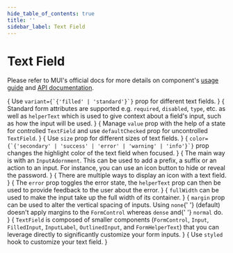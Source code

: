 ```yaml
---
hide_table_of_contents: true
title: ''
sidebar_label: Text Field
---
```




<h1 className='!m-0'>Text Field</h1>

<div className='template-bg-color' />

Please refer to MUI's official docs for more details on component's [usage guide](https://mui.com/material-ui/react-text-field/) and [API documentation](https://mui.com/material-ui/react-text-field/#api).

<Grid container spacing={6}>
  <Grid item xs={12} >
    <CardSnippet
      title='Variants'
      code={SourceCodeTextFieldVariant}
    >
      {
        <Typography className='mbe-4'>
          Use <code>variant={`{'filled' | 'standard'}`}</code> prop for different text fields.
        </Typography>
      }
      <TextFieldVariant />
    </CardSnippet>
  </Grid>
  <Grid item xs={12}>
    <CardSnippet
      title='Form Props'
      code={SourceCodeTextFieldFormProps}
    >
      {
        <Typography className='mbe-4'>
          Standard form attributes are supported e.g. <code>required</code>, <code>disabled</code>, <code>type</code>, etc. as well as <code>helperText</code> which is used to give context about a field's input, such as how the input will be used.
        </Typography>
      }
      <TextFieldFormProps />
    </CardSnippet>
  </Grid>
  <Grid item xs={12} md={6}>
    <CardSnippet
      title='Controlled and Uncontrolled'
      code={SourceCodeTextFieldControlledUncontrolled}
    >
      {
        <Typography className='mbe-4'>
          Manage <code>value</code> prop with the help of a state for controlled <code>TextField</code> and use <code>defaultChecked</code> prop for uncontrolled <code>TextField</code>.
        </Typography>
      }
      <TextFieldControlledUncontrolled />
    </CardSnippet>
  </Grid>
  <Grid item xs={12} md={6}>
    <CardSnippet
      title='Sizes'
      code={SourceCodeTextFieldSizes}
    >
      {
        <Typography className='mbe-4'>
          Use <code>size</code> prop for different sizes of text fields.
        </Typography>
      }
      <TextFieldSizes />
    </CardSnippet>
  </Grid>
  <Grid item xs={12} md={6}>
    <CardSnippet
      title='Color'
      code={SourceCodeTextFieldColor}
    >
      {
        <Typography className='mbe-4'>
          <code>color={`{'secondary' | 'success' | 'error' | 'warning' | 'info'}`}</code> prop changes the highlight color of the text field when focused.
        </Typography>
      }
      <TextFieldColor />
    </CardSnippet>
  </Grid>
  <Grid item xs={12} md={6}>
    <CardSnippet
      title='Input Adornment'
      code={SourceCodeTextFieldInputAdornment}
    >
      {
        <Typography className='mbe-4'>
          The main way is with an <code>InputAdornment</code>. This can be used to add a prefix, a suffix or an action to an input. For instance, you can use an icon button to hide or reveal the password.
        </Typography>
      }
      <TextFieldInputAdornment />
    </CardSnippet>
  </Grid>
  <Grid item xs={12} md={6}>
    <CardSnippet
      title='Icons'
      code={SourceCodeTextFieldIcons}
    >
      {
        <Typography className='mbe-4'>
          There are multiple ways to display an icon with a text field.
        </Typography>
      }
      <TextFieldIcons />
    </CardSnippet>
  </Grid>
   <Grid item xs={12} md={6}>
    <CardSnippet
      title='Validation'
      code={SourceCodeTextFieldValidation}
    >
      {
        <Typography className='mbe-4'>
          The <code>error</code> prop toggles the error state, the <code>helperText</code> prop can then be used to provide feedback to the user about the error.
        </Typography>
      }
      <TextFieldValidation />
    </CardSnippet>
  </Grid>
  <Grid item xs={12}>
    <CardSnippet
      title='Layout'
      code={SourceCodeTextFieldLayout}
    >
      {
        <Typography className='mbe-4'>
          <code>fullWidth</code> can be used to make the input take up the full width of its container.
        </Typography>
      }
      {
        <Typography className='mbe-4'>
          <code>margin</code> prop can be used to alter the vertical spacing of inputs. Using <code>none</code>{' '}
          (default) doesn't apply margins to the <code>FormControl</code> whereas <code>dense</code> and{' '}
          <code>normal</code> do.
        </Typography>
      }
      <TextFieldLayout />
    </CardSnippet>
  </Grid>
  <Grid item xs={12}>
    <CardSnippet
      title='Components'
      code={SourceCodeTextFieldComponents}
    >
      {
        <Typography className='mbe-4'>
          <code>TextField</code> is composed of smaller components (<code>FormControl</code>, <code>Input</code>, <code>FilledInput</code>, <code>InputLabel</code>, <code>OutlinedInput</code>, and <code>FormHelperText</code>) that you can leverage directly to significantly customize your form inputs.
        </Typography>
      }
      <TextFieldComponents />
    </CardSnippet>
  </Grid>
  <Grid item xs={12} md={6}>
    <CardSnippet
      title='Inputs'
      code={SourceCodeTextFieldInputs}
    >
      <TextFieldInputs />
    </CardSnippet>
  </Grid>
  <Grid item xs={12} md={6}>
    <CardSnippet
      title='Customized'
      code={SourceCodeTextFieldCustomized}
    >
      {
        <Typography className='mbe-4'>
          Use <code>styled</code> hook to customize your text field.
        </Typography>
      }
      <TextFieldCustomized />
    </CardSnippet>
  </Grid>
</Grid>